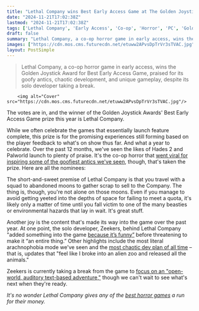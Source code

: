 ```yaml
---
title: "Lethal Company wins Best Early Access Game at The Golden Joystick Awards 2024"
date: "2024-11-21T17:02:38Z"
lastmod: "2024-11-21T17:02:38Z"
tags: ['Lethal Company', 'Early Access', 'Co-op', 'Horror', 'PC', 'Golden Joystick Awards']
draft: false
summary: "Lethal Company, a co-op horror game in early access, wins the Golden Joystick Award for Best Early Access Game, praised for its goofy antics, chaotic development, and unique gameplay, despite its solo developer taking a break."
images: ["https://cdn.mos.cms.futurecdn.net/etuww2APvsDpTrVr3sTVAC.jpg"]
layout: PostSimple
---
```

> Lethal Company, a co-op horror game in early access, wins the Golden Joystick Award for Best Early Access Game, praised for its goofy antics, chaotic development, and unique gameplay, despite its solo developer taking a break.


        <img alt="Cover" src="https://cdn.mos.cms.futurecdn.net/etuww2APvsDpTrVr3sTVAC.jpg"/>
        
The votes are in, and the winner of the Golden Joystick Awards' Best Early Access Game prize this year is Lethal Company.

While we often celebrate the games that essentially launch feature complete, this prize is for the promising experiences still forming based on the player feedback to what's on show thus far. And what a year to celebrate. Over the past 12 months, we've seen the likes of Hades 2 and Palworld launch to plenty of praise. It's the co-op horror that [went viral for inspiring some of the goofiest antics we've seen](https://www.gamesradar.com/lethal-company-is-going-viral-thanks-to-some-of-the-goofiest-antics-ive-seen-this-year/), though, that's taken the prize. Here are all the nominees:

The short-and-sweet premise of Lethal Company is that you travel with a squad to abandoned moons to gather scrap to sell to the Company. The thing is, though, you're not alone on those moons. Even if you manage to avoid getting yeeted into the depths of space for failing to meet a quota, it's likely only a matter of time until you fall victim to one of the many beasties or environmental hazards that lay in wait. It's great stuff.

Another joy is the content that's made its way into the game over the past year. At one point, the solo developer, Zeekers, behind Lethal Company "added something into the game [because it’s funny”](https://www.gamesradar.com/lethal-company-creator-added-something-into-the-game-because-its-funny-and-is-now-threatening-to-make-it-an-entire-thing/) before threatening to make it “an entire thing.” Other highlights include the most literal arachnophobia mode we've seen and the [most chaotic dev plan of all time](https://www.gamesradar.com/lethal-company-creator-shares-the-most-chaotic-dev-plan-of-all-time-i-really-want-content-updates-to-feel-like-i-broke-into-an-alien-zoo-and-released-all-the-animals/) – that is, updates that "feel like I broke into an alien zoo and released all the animals."

Zeekers is currently taking a break from the game to [focus on an "open-world, auditory text-based adventure,"](https://www.gamesradar.com/games/horror/after-burning-out-on-their-co-op-horror-sensation-lethal-company-creator-teases-more-about-their-free-open-world-auditory-text-based-adventure/) though we can't wait to see what's next when they're ready.

*It's no wonder Lethal Company gives any of the *[<em>best horror games</em>](https://www.gamesradar.com/best-horror-games/)* a run for their money.*
        